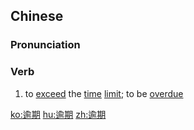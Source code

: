 ==Chinese==
{{zh-forms}}

===Pronunciation===
{{zh-pron
|m=yú期
|c=jyu4 kei4
|h=pfs=yì-khì
|mn=qz,xm:û-kî/zz:î-kî/qz,xm:lû-kî/zz:jî-kî
|cat=v
}}

===Verb===
{{zh-verb}}

# to [[exceed]] the [[time]] [[limit]]; to be [[overdue]]
#: {{zh-x|逾期 逗留|to overstay (e.g. one's visa)}}

[[ko:逾期]]
[[hu:逾期]]
[[zh:逾期]]